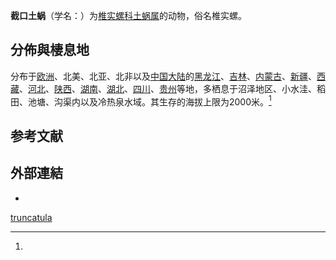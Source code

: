 {{Speciesbox 
| image = Galba truncatula.jpg
| regnum = [[动物界|动物界]] Animalia
| taxon = Galba truncatula
| authority = (Muller){{r|id11247}}
}}

'''截口土蜗'''（学名：''{{lang|la|Galba truncatula}}''）为[[椎实螺科|椎实螺科]][[土蜗属|土蜗属]]的动物，俗名椎实螺{{r|id11247}}。

==分佈與棲息地==
分布于[[欧洲|欧洲]]、北美、北亚、北非以及[[中国大陆|中国大陆]]的[[黑龙江|黑龙江]]、[[吉林|吉林]]、[[内蒙古|内蒙古]]、[[新疆|新疆]]、[[西藏|西藏]]、[[河北|河北]]、[[陕西|陕西]]、[[湖南|湖南]]、[[湖北|湖北]]、[[四川|四川]]、[[贵州|贵州]]等地，多栖息于沼泽地区、小水洼、稻田、池塘、沟渠内以及冷热泉水域。其生存的海拔上限为2000米。<ref name='id11247'/>

==参考文献==
{{reflist|refs=
截口土蜗
<ref name='id11247'>{{cite web
| url =http://www.bioinfo.cn/db05/BjdwSpecies.php?action=view&id=11247| deadurl =yes| archive-url =https://web.archive.org/web/20160305104250/http://www.bioinfo.cn/db05/BjdwSpecies.php?action=view&id=11247
|title=截口土蜗|work=《中国动物物种编目数据库》
|publisher=中国科学院微生物研究所| author =中国科学院动物研究所
|access-date =2009-04-28 |archive-date =2016-03-05}}</ref>
}}

==外部連結==
*{{Wikispecies-inline|Galba truncatula}}
{{Taxonbar|from=Q1453573}}

[[Category:土蜗属|truncatula]]


{{软体动物小作品}}
